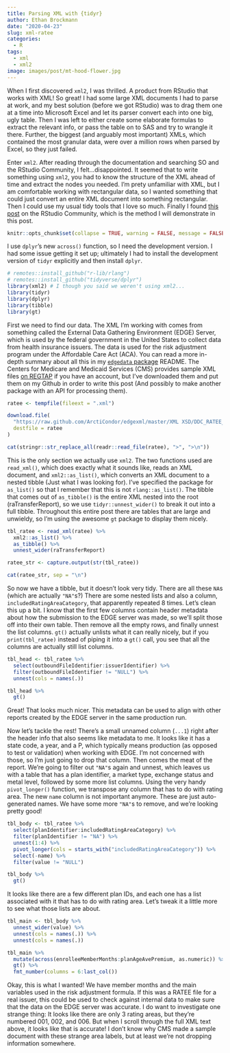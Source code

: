 ```yaml
---
title: Parsing XML with {tidyr}
author: Ethan Brockmann
date: "2020-04-23"
slug: xml-ratee
categories:
  - R
tags:
  - xml
  - xml2
image: images/post/mt-hood-flower.jpg
---
```


When I first discovered `xml2`, I was thrilled. A product from RStudio that works with XML! So great! I had some large XML documents I had to parse at work, and my best solution (before we got RStudio) was to drag them one at a time into Microsoft Excel and let its parser convert each into one big, ugly table. Then I was left to either create some elaborate formulas to extract the relevant info, or pass the table on to SAS and try to wrangle it there. Further, the biggest (and arguably most important) XMLs, which contained the most granular data, were over a million rows when parsed by Excel, so they just failed.

Enter `xml2`. After reading through the documentation and searching SO and the RStudio Community, I felt...disappointed. It seemed that to write something using `xml2`, you had to know the structure of the XML ahead of time and extract the nodes you needed. I'm prety unfamiliar with XML, but I am comfortable working with rectangular data, so I wanted something that could just convert an entire XML document into something rectangular. Then I could use my usual tidy tools that I love so much. Finally I found [this post](https://community.rstudio.com/t/how-to-convert-a-partly-nested-xml-to-data-frame-using-xml2/36705/4) on the RStudio Community, which is the method I will demonstrate in this post.

```r
knitr::opts_chunk$set(collapse = TRUE, warning = FALSE, message = FALSE)
```

I use `dplyr`'s new `across()` function, so I need the development version. I had some issue getting it set up; ultimately I had to install the development version of `tidyr` explicitly and then install `dplyr`.

```r
# remotes::install_github("r-lib/rlang")
# remotes::install_github("tidyverse/dplyr")
library(xml2) # I though you said we weren't using xml2...
library(tidyr)
library(dplyr)
library(tibble)
library(gt)
```

First we need to find our data. The XML I'm working with comes from something called the External Data Gathering Environment (EDGE) Server, which is used by the federal government in the United States to collect data from health insurance issuers. The data is used for the risk adjustment program under the Affordable Care Act (ACA). You can read a more in-depth summary about all this in my [`edgedata` package](https://github.com/arcticondor/edgedata) README. The Centers for Medicare and Medicaid Services (CMS) provides sample XML files [on REGTAP](https://www.regtap.info/reg_library_openfile.php?id=2979&type=l) if you have an account, but I've downloaded them and put them on my Github in order to write this post (And possibly to make another package with an API for processing them).

```r
ratee <- tempfile(fileext = ".xml")

download.file(
  "https://raw.github.com/ArctiCondor/edgexml/master/XML XSD/DDC_RATEE_XSD_XML_083019/RATransferElementsExtract.xml",
  destfile = ratee
)

cat(stringr::str_replace_all(readr::read_file(ratee), ">", ">\n"))
```


This is the only section we actually use `xml2`. The two functions used are `read_xml()`, which does exactly what it sounds like, reads an XML document, and `xml2::as_list()`, which converts an XML document to a nested tibble (Just what I was looking for). I've specified the package for `as_list()` so that I remember that this is not `rlang::as_list()`. The tibble that comes out of `as_tibble()` is the entire XML nested into the root (raTransferReport), so we use `tidyr::unnest_wider()` to break it out into a full tibble. Throughout this entire post there are tables that are large and unwieldy, so I'm using the awesome `gt` package to display them nicely.

```r
tbl_ratee <- read_xml(ratee) %>%
  xml2::as_list() %>%
  as_tibble() %>%
  unnest_wider(raTransferReport)

ratee_str <- capture.output(str(tbl_ratee))

cat(ratee_str, sep = "\n")
```

So now we have a tibble, but it doesn't look very tidy. There are all these `NA`s (which are actually `"NA"`s?) There are some nested lists and also a column, `includedRatingAreaCategory`, that apparently repeated 8 times. Let's clean this up a bit. I know that the first few columns contain header metadata about how the submission to the EDGE server was made, so we'll split those off into their own table. Then remove all the empty rows, and finally unnest the list columns. `gt()` actually unlists what it can really nicely, but if you `print(tbl_ratee)` instead of piping it into a `gt()` call, you see that all the columns are actually still list columns.

```r
tbl_head <- tbl_ratee %>%
  select(outboundFileIdentifier:issuerIdentifier) %>%
  filter(outboundFileIdentifier != "NULL") %>%
  unnest(cols = names(.))

tbl_head %>% 
  gt()
```

Great! That looks much nicer. This metadata can be used to align with other reports created by the EDGE server in the same production run.

Now let's tackle the rest! There's a small unnamed column (`...1`) right after the header info that also seems like metadata to me. It looks like it has a state code, a year, and a P, which typically means production (as opposed to test or validation) when working with EDGE. I'm not concerned with those, so I'm just going to drop that column. Then comes the meat of the report. We're going to filter out `"NA"`s again and unnest, which leaves us with a table that has a plan identifier, a market type, exchange status and metal level, followed by some more list columns. Using the very handy `pivot_longer()` function, we transpose any column that has to do with rating area. The new `name` column is not important anymore. These are just auto-generated names. We have some more `"NA"`s to remove, and we're looking pretty good!

```r
tbl_body <- tbl_ratee %>%
  select(planIdentifier:includedRatingAreaCategory) %>%
  filter(planIdentifier != "NA") %>%
  unnest(1:4) %>%
  pivot_longer(cols = starts_with("includedRatingAreaCategory")) %>%
  select(-name) %>%
  filter(value != "NULL")

tbl_body %>% 
  gt()
```

It looks like there are a few different plan IDs, and each one has a list associated with it that has to do with rating area. Let's tweak it a little more to see what those lists are about.

```r
tbl_main <- tbl_body %>%
  unnest_wider(value) %>%
  unnest(cols = names(.)) %>%
  unnest(cols = names(.))

tbl_main %>% 
  mutate(across(enrolleeMemberMonths:planAgeAvePremium, as.numeric)) %>% 
  gt() %>%
  fmt_number(columns = 6:last_col())

```

Okay, this is what I wanted! We have member months and the main variables used in the risk adjustment formula. If this was a RATEE file for a real issuer, this could be used to check against internal data to make sure that the data on the EDGE server was accurate. I do want to investigate one strange thing: It looks like there are only 3 rating areas, but they're numbered 001, 002, and 006. But when I scroll through the full XML text above, it looks like that is accurate! I don't know why CMS made a sample document with these strange area labels, but at least we're not dropping information somewhere.
